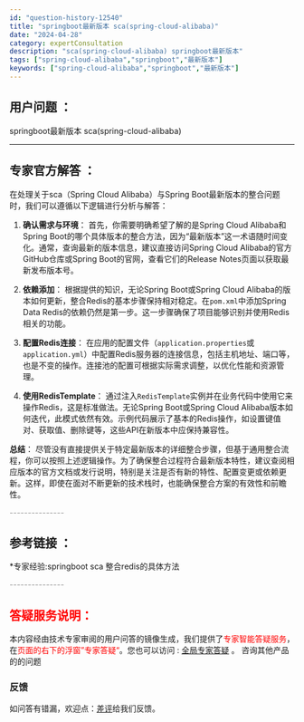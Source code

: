 ```yaml
---
id: "question-history-12540"
title: "springboot最新版本 sca(spring-cloud-alibaba)"
date: "2024-04-28"
category: expertConsultation
description: "sca(spring-cloud-alibaba) springboot最新版本"
tags: ["spring-cloud-alibaba","springboot","最新版本"]
keywords: ["spring-cloud-alibaba","springboot","最新版本"]
---
```


## 用户问题 ： 
 springboot最新版本 sca(spring-cloud-alibaba) 

---------------
## 专家官方解答 ：

在处理关于sca（Spring Cloud Alibaba）与Spring Boot最新版本的整合问题时，我们可以遵循以下逻辑进行分析与解答：

1. **确认需求与环境**：
   首先，你需要明确希望了解的是Spring Cloud Alibaba和Spring Boot的哪个具体版本的整合方法，因为“最新版本”这一术语随时间变化。通常，查询最新的版本信息，建议直接访问Spring Cloud Alibaba的官方GitHub仓库或Spring Boot的官网，查看它们的Release Notes页面以获取最新发布版本号。

2. **依赖添加**：
   根据提供的知识，无论Spring Boot或Spring Cloud Alibaba的版本如何更新，整合Redis的基本步骤保持相对稳定。在`pom.xml`中添加Spring Data Redis的依赖仍然是第一步。这一步骤确保了项目能够识别并使用Redis相关的功能。

3. **配置Redis连接**：
   在应用的配置文件（`application.properties`或`application.yml`）中配置Redis服务器的连接信息，包括主机地址、端口等，也是不变的操作。连接池的配置可根据实际需求调整，以优化性能和资源管理。

4. **使用RedisTemplate**：
   通过注入`RedisTemplate`实例并在业务代码中使用它来操作Redis，这是标准做法。无论Spring Boot或Spring Cloud Alibaba版本如何迭代，此模式依然有效。示例代码展示了基本的Redis操作，如设置键值对、获取值、删除键等，这些API在新版本中应保持兼容性。

**总结**：
尽管没有直接提供关于特定最新版本的详细整合步骤，但基于通用整合流程，你可以按照上述逻辑操作。为了确保整合过程符合最新版本特性，建议查阅相应版本的官方文档或发行说明，特别是关注是否有新的特性、配置变更或依赖更新。这样，即使在面对不断更新的技术栈时，也能确保整合方案的有效性和前瞻性。


<font color="#949494">---------------</font> 


## 参考链接 ：

*专家经验:springboot sca 整合redis的具体方法 


 <font color="#949494">---------------</font> 
 


## <font color="#FF0000">答疑服务说明：</font> 

本内容经由技术专家审阅的用户问答的镜像生成，我们提供了<font color="#FF0000">专家智能答疑服务</font>，在<font color="#FF0000">页面的右下的浮窗”专家答疑“</font>。您也可以访问 : [全局专家答疑](https://opensource.alibaba.com/chatBot) 。 咨询其他产品的的问题

### 反馈
如问答有错漏，欢迎点：[差评](https://ai.nacos.io/user/feedbackByEnhancerGradePOJOID?enhancerGradePOJOId=12633)给我们反馈。
